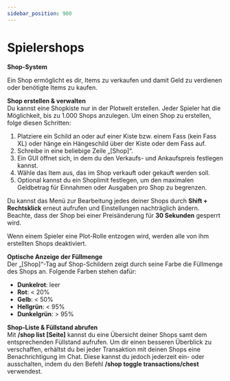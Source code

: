 ```yaml
---
sidebar_position: 900
---
```



# Spielershops
**Shop-System**

Ein Shop ermöglicht es dir, Items zu verkaufen und damit Geld zu verdienen oder benötigte Items zu kaufen.

**Shop erstellen & verwalten**\
Du kannst eine Shopkiste nur in der Plotwelt erstellen. Jeder Spieler hat die Möglichkeit, bis zu 1.000 Shops anzulegen. Um einen Shop zu erstellen, folge diesen Schritten:

1. Platziere ein Schild an oder auf einer Kiste bzw. einem Fass (kein Fass XL) oder hänge ein Hängeschild über der Kiste oder dem Fass auf.
2. Schreibe in eine beliebige Zeile „[Shop]“.
3. Ein GUI öffnet sich, in dem du den Verkaufs- und Ankaufspreis festlegen kannst.
4. Wähle das Item aus, das im Shop verkauft oder gekauft werden soll.
5. Optional kannst du ein Shoplimit festlegen, um den maximalen Geldbetrag für Einnahmen oder Ausgaben pro Shop zu begrenzen.

Du kannst das Menü zur Bearbeitung jedes deiner Shops durch **Shift + Rechtsklick** erneut aufrufen und Einstellungen nachträglich ändern. Beachte, dass der Shop bei einer Preisänderung für **30 Sekunden** gesperrt wird.

Wenn einem Spieler eine Plot-Rolle entzogen wird, werden alle von ihm erstellten Shops deaktiviert.

**Optische Anzeige der Füllmenge**\
Der „[Shop]“-Tag auf Shop-Schildern zeigt durch seine Farbe die Füllmenge des Shops an. Folgende Farben stehen dafür:

- **Dunkelrot**: leer
- **Rot**: < 20%
- **Gelb**: < 50%
- **Hellgrün**: < 95%
- **Dunkelgrün**: > 95%

**Shop-Liste & Füllstand abrufen**\
Mit **/shop list [Seite]** kannst du eine Übersicht deiner Shops samt dem entsprechenden Füllstand aufrufen. Um dir einen besseren Überblick zu verschaffen, erhältst du bei jeder Transaktion mit deinen Shops eine Benachrichtigung im Chat. Diese kannst du jedoch jederzeit ein- oder ausschalten, indem du den Befehl **/shop toggle transactions/chest** verwendest.